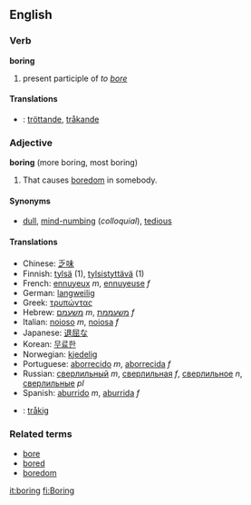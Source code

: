 ==English==
===Verb===
'''boring'''

# present participle of ''to [[bore]]''
====Translations====
*{{sv}}: [[tröttande]], [[tråkande]]

===Adjective===
'''boring''' (more boring, most boring)

#That causes [[boredom]] in somebody.

====Synonyms====
*[[dull]], [[mind-numbing]] (''colloquial''), [[tedious]]

====Translations====
*Chinese: [[乏味]]
*Finnish: [[tylsä]] (1), [[tylsistyttävä]] (1)
*French: [[ennuyeux]] ''m'', [[ennuyeuse]] ''f''
*German: [[langweilig]]
*Greek: [[τρυπώντας]]<!-- please check -->
*Hebrew: [[משעמם]] ''m'', [[משעממת]] ''f''
*Italian: [[noioso]] ''m'', [[noiosa]] ''f''
*Japanese: [[退屈]]な
*Korean: [[무료한]]
*Norwegian: [[kjedelig]]
*Portuguese: [[aborrecido]] ''m'', [[aborrecida]] ''f''
*Russian: [[сверлильный]] ''m'', [[сверлильная]] ''f'', [[сверлильное]] ''n'', [[сверлильные]] ''pl''
*Spanish: [[aburrido]] ''m'', [[aburrida]] ''f''
*{{sv}}: [[tråkig]]


===Related terms===
*[[bore]]
*[[bored]]
*[[boredom]]

[[it:boring]]
[[fi:Boring]]